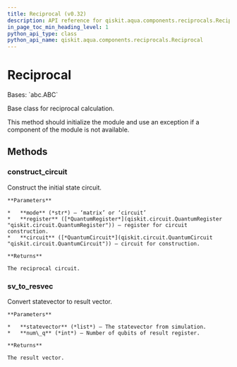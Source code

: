 ```yaml
---
title: Reciprocal (v0.32)
description: API reference for qiskit.aqua.components.reciprocals.Reciprocal in qiskit v0.32
in_page_toc_min_heading_level: 1
python_api_type: class
python_api_name: qiskit.aqua.components.reciprocals.Reciprocal
---
```


# Reciprocal

<Class id="qiskit.aqua.components.reciprocals.Reciprocal" isDedicatedPage={true} github="https://github.com/qiskit-community/qiskit-aqua/tree/stable/0.9/qiskit/aqua/components/reciprocals/reciprocal.py" signature="Reciprocal" modifiers="class">
  Bases: `abc.ABC`

  Base class for reciprocal calculation.

  This method should initialize the module and use an exception if a component of the module is not available.

  ## Methods

  <span id="qiskit-aqua-components-reciprocals-reciprocal-construct-circuit" />

  ### construct\_circuit

  <Function id="qiskit.aqua.components.reciprocals.Reciprocal.construct_circuit" signature="Reciprocal.construct_circuit(mode, register=None, circuit=None)" modifiers="abstract">
    Construct the initial state circuit.

    **Parameters**

    *   **mode** (*str*) – ‘matrix’ or ‘circuit’
    *   **register** ([*QuantumRegister*](qiskit.circuit.QuantumRegister "qiskit.circuit.QuantumRegister")) – register for circuit construction.
    *   **circuit** ([*QuantumCircuit*](qiskit.circuit.QuantumCircuit "qiskit.circuit.QuantumCircuit")) – circuit for construction.

    **Returns**

    The reciprocal circuit.
  </Function>

  <span id="qiskit-aqua-components-reciprocals-reciprocal-sv-to-resvec" />

  ### sv\_to\_resvec

  <Function id="qiskit.aqua.components.reciprocals.Reciprocal.sv_to_resvec" signature="Reciprocal.sv_to_resvec(statevector, num_q)" modifiers="abstract">
    Convert statevector to result vector.

    **Parameters**

    *   **statevector** (*list*) – The statevector from simulation.
    *   **num\_q** (*int*) – Number of qubits of result register.

    **Returns**

    The result vector.
  </Function>
</Class>

